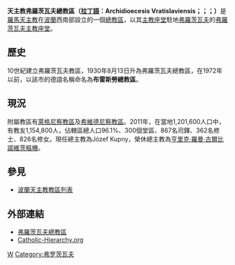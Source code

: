 {{Infobox Roman Catholic diocese
|Roman Catholic Diocese of = 天主教弗羅茨瓦夫總教區
|Latin name of diocese = Archidioecesis Vratislaviensis
|image =Wroclaw-Archicathedral-116.JPG
|caption =弗羅茨瓦夫主教座堂
|location = [[波蘭|波蘭]]
|territory =[[弗羅茨瓦夫|弗羅茨瓦夫]]
|population =1,154,800 
|rite = [[拉丁禮|拉丁禮]]
|patron =
|province =
|established = 10世紀
|cathedral = [[弗羅茨瓦夫主教座堂|弗羅茨瓦夫主教座堂]]
|co-cathedral =
|leadership = 總主教
|website =[http://www.archidiecezja.wroc.pl/ 弗羅茨瓦夫總教區]
|metropolitan =Józef Kupny
|ordinary = 
|coadjutor bishop =
|auxiliary =
|emeritus =[[亨里克·羅曼·古爾比諾維茨|亨里克·羅曼·古爾比諾維茨]][[樞機|樞機]]
}}
'''天主教弗羅茨瓦夫總教區（[[拉丁語|拉丁語]]：Archidioecesis Vratislaviensis；{{lang-pl|Archidiecezja wrocławska}}；{{lang-de|Erzbistum Breslau}}；{{lang-it|Arcidiocesi di Breslavia}}）'''是[[羅馬天主教|羅馬天主教]]在[[波蘭|波蘭]]西南部設立的一個[[總教區|總教區]]，以其[[主教座堂|主教座堂]]駐地[[弗羅茨瓦夫|弗羅茨瓦夫]]的[[弗羅茨瓦夫主教座堂|弗羅茨瓦夫主教座堂]]。

==歷史==
10世紀建立弗羅茨瓦夫教區，1930年8月13日升為弗羅茨瓦夫總教區，在1972年以前，以該市的德語名稱命名為'''布雷斯勞總教區'''。

==現況==
附屬教區有[[天主教萊格尼察教區|萊格尼察教區]]及[[天主教希維德尼察教區|希維德尼察教區]]。2011年，在當地1,201,600人口中，有教友1,154,800人，佔轄區總人口96.1%、300個堂區、867名司鐸、362名修士、826名修女。現任總主教為Józef Kupny，榮休總主教為[[亨里克·羅曼·古爾比諾維茨|亨里克·羅曼·古爾比諾維茨]][[樞機|樞機]]。

== 參見 ==
* [[波蘭天主教教區列表|波蘭天主教教區列表]]

==外部連結==
* [http://www.archidiecezja.wroc.pl 弗羅茨瓦夫總教區] {{Wayback|url=http://www.archidiecezja.wroc.pl/ |date=20210119081421 }} {{pl icon}}
* [http://www.catholic-hierarchy.org/diocese/dwroc.html Catholic-Hierarchy.org] {{Wayback|url=http://www.catholic-hierarchy.org/diocese/dwroc.html |date=20210211155146 }}

{{波蘭天主教教區}}

{{reflist}}

[[Category:波兰天主教教区|W]]
[[Category:弗罗茨瓦夫|Category:弗罗茨瓦夫]]